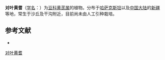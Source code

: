 {{Speciesbox
| name = 对叶黄耆
| status = 
| status_system = 
| image =
| genus = Astragalus
| species = unijugus
| authority = Bunge in Mem.
}}

'''对叶黄耆'''（[[学名|学名]]：{{lang|la|''Astragalus unijugus''}}）为[[豆科|豆科]][[黄芪属|黄芪属]]的植物。分布于[[哈萨克斯坦|哈萨克斯坦]]以及[[中国大陆|中国大陆]]的[[新疆|新疆]]等地，常生于沙丘及干沟附近，目前尚未由人工引种栽培。

== 参考文献 ==
<div class="references-small">
* {{cite web| url =http://www.bioinfo.cn/db05/KmzwSpecies.php?action=view&id=15856| title =对叶黄耆| work =《中国高等植物数据库全库》| publisher =中国科学院微生物研究所| author =昆明植物研究所| accessdate =2009-02-25| deadurl =yes| archiveurl =https://web.archive.org/web/20160305044429/http://www.bioinfo.cn/db05/KmzwSpecies.php?action=view&id=15856| archivedate =2016-03-05}}
</div>
{{Taxonbar|from=Q10956552}}

[[Category:黄芪属|对叶黄耆]]


{{植物小作品}}